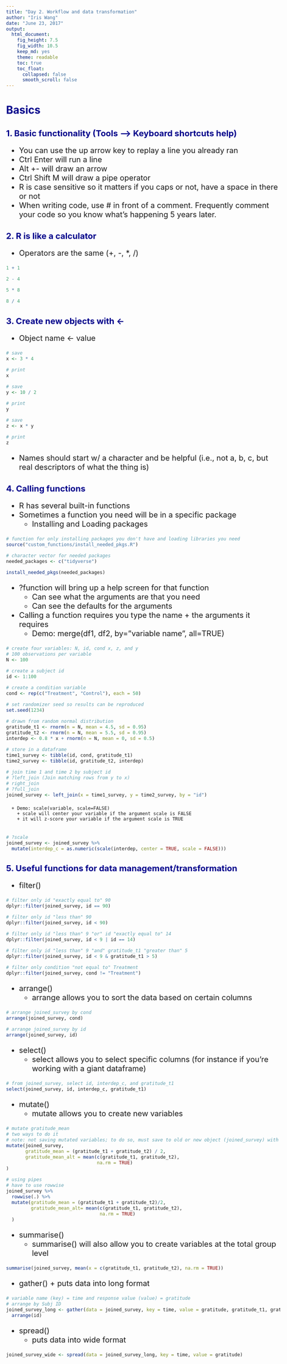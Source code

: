 ```yaml
---
title: "Day 2. Workflow and data transformation"
author: "Iris Wang"
date: "June 23, 2017"
output: 
  html_document:
    fig_height: 7.5
    fig_width: 10.5
    keep_md: yes
    theme: readable
    toc: true
    toc_float:
      collapsed: false
      smooth_scroll: false
---
```


<style type="text/css">

body{ /* Normal  */
      font-size: 20px;
  }
td {  /* Table  */
  font-size: 8px;
}
h1.title {
  font-size: 38px;
  color: DarkRed;
}
h1 { /* Header 1 */
  font-size: 28px;
  color: DarkBlue;
}
h2 { /* Header 2 */
    font-size: 22px;
  color: DarkBlue;
}
h3 { /* Header 3 */
  font-size: 18px;
  font-family: "Times New Roman", Times, serif;
  color: DarkBlue;
}
code.r{ /* Code block */
    font-size: 12px;
}
pre { /* Code block - determines code spacing between lines */
    font-size: 14px;
}
</style>

# Basics <br>
## 1. Basic functionality (Tools ----> Keyboard shortcuts help) <br>
  + You can use the up arrow key to replay a line you already ran
  + Ctrl Enter will run a line
  + Alt +- will draw an arrow
  + Ctrl Shift M will draw a pipe operator
  + R is case sensitive so it matters if you caps or not, have a space in there or not
  + When writing code, use # in front of a comment. Frequently comment your code so you know what's happening 5 years later.
  
## 2. R is like a calculator
  + Operators are the same (+, -, *, /)
  
```r

1 + 1

2 - 4

5 * 8

8 / 4

```

## 3. Create new objects with <-
  + Object name <- value
  
```r

# save
x <- 3 * 4

# print
x

# save
y <- 10 / 2

# print
y

# save
z <- x * y

# print
z

```

  + Names should start w/ a character and be helpful (i.e., not a, b, c, but real descriptors of what the thing is)
  
## 4. Calling functions
  + R has several built-in functions
  + Sometimes a function you need will be in a specific package
      + Installing and Loading packages
      
```r

# function for only installing packages you don't have and loading libraries you need
source("custom_functions/install_needed_pkgs.R")

# character vector for needed packages
needed_packages <- c("tidyverse")

install_needed_pkgs(needed_packages)

```

  + ?function will bring up a help screen for that function
      + Can see what the arguments are that you need
      + Can see the defaults for the arguments
  + Calling a function requires you type the name + the arguments it requires 
      + Demo: merge(df1, df2, by=”variable name”, all=TRUE)
      
```r
# create four variables: N, id, cond x, z, and y
# 100 observations per variable
N <- 100

# create a subject id 
id <- 1:100

# create a condition variable
cond <- rep(c("Treatment", "Control"), each = 50)

# set randomizer seed so results can be reproduced
set.seed(1234)

# drawn from random normal distribution
gratitude_t1 <- rnorm(n = N, mean = 4.5, sd = 0.95)
gratitude_t2 <- rnorm(n = N, mean = 5.5, sd = 0.95)
interdep <- 0.8 * x + rnorm(n = N, mean = 0, sd = 0.5)

# store in a dataframe
time1_survey <- tibble(id, cond, gratitude_t1)
time2_survey <- tibble(id, gratitude_t2, interdep)

# join time 1 and time 2 by subject id
# ?left_join (Join matching rows from y to x)
# right_join
# ?full_join
joined_survey <- left_join(x = time1_survey, y = time2_survey, by = "id")

```
      
      + Demo: scale(variable, scale=FALSE)
        + scale will center your variable if the argument scale is FALSE
        + it will z-score your variable if the argument scale is TRUE
        
```r

# ?scale
joined_survey <- joined_survey %>%
  mutate(interdep_c = as.numeric(scale(interdep, center = TRUE, scale = FALSE)))

```

## 5. Useful functions for data management/transformation
  + filter()
  
```r

# filter only id "exactly equal to" 90
dplyr::filter(joined_survey, id == 90)

# filter only id "less than" 90
dplyr::filter(joined_survey, id < 90)

# filter only id "less than" 9 "or" id "exactly equal to" 14
dplyr::filter(joined_survey, id < 9 | id == 14)

# filter only id "less than" 9 "and" gratitude_t1 "greater than" 5
dplyr::filter(joined_survey, id < 9 & gratitude_t1 > 5)

# filter only condition "not equal to" Treatment
dplyr::filter(joined_survey, cond != "Treatment")

```
  
  + arrange()
    + arrange allows you to sort the data based on certain columns
    
```r

# arrange joined_survey by cond
arrange(joined_survey, cond)

# arrange joined_survey by id
arrange(joined_survey, id)

```
  
  + select()
    + select allows you to select specific columns (for instance if you're working with a giant dataframe)
    
```r

# from joined_survey, select id, interdep_c, and gratitude_t1
select(joined_survey, id, interdep_c, gratitude_t1)

```
  
  + mutate()
    + mutate allows you to create new variables
    
```r

# mutate gratitude_mean
# two ways to do it
# note: not saving mutated variables; to do so, must save to old or new object (joined_survey) with <-
mutate(joined_survey,
       gratitude_mean = (gratitude_t1 + gratitude_t2) / 2,
       gratitude_mean_alt = mean(c(gratitude_t1, gratitude_t2),
                                 na.rm = TRUE)
)

# using pipes
# have to use rowwise
joined_survey %>% 
  rowwise(.) %>% 
  mutate(gratitude_mean = (gratitude_t1 + gratitude_t2)/2, 
         gratitude_mean_alt= mean(c(gratitude_t1, gratitude_t2),
                                  na.rm = TRUE)
  )
```
  
  + summarise()
    + summarise() will also allow you to create variables at the total group level
    
```r

summarise(joined_survey, mean(x = c(gratitude_t1, gratitude_t2), na.rm = TRUE))

```
   
   + gather()
    + puts data into long format
    
```r

# variable name (key) = time and response value (value) = gratitude
# arrange by Subj ID
joined_survey_long <- gather(data = joined_survey, key = time, value = gratitude, gratitude_t1, gratitude_t2) %>%
  arrange(id)

```
 
 + spread() 
    + puts data into wide format
    
```r

joined_survey_wide <- spread(data = joined_survey_long, key = time, value = gratitude)

```
